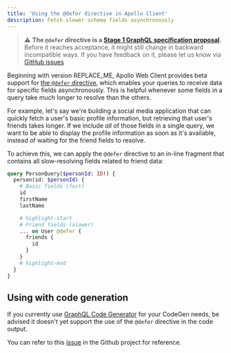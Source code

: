 ```yaml
---
title: 'Using the @defer directive in Apollo Client'
description: Fetch slower schema fields asynchronously
---
```


> ⚠️ **The `@defer` directive is a [Stage 1 GraphQL specification proposal](https://github.com/graphql/graphql-spec/blob/main/CONTRIBUTING.md#stage-1-proposal).** Before it reaches acceptance, it might still change in backward incompatible ways. If you have feedback on it, please let us know via [GitHub issues](https://github.com/apollographql/apollo-client/issues/new?assignees=&labels=&template=bug.md)

Beginning with version REPLACE_ME, Apollo Web Client provides beta support for [the `@defer` directive](https://github.com/graphql/graphql-wg/blob/main/rfcs/DeferStream.md), which enables your queries to receive data for specific fields asynchronously. This is helpful whenever some fields in a query take much longer to resolve than the others.

For example, let's say we're building a social media application that can quickly fetch a user's basic profile information, but retrieving that user's friends takes longer. If we include _all_ of those fields in a single query, we want to be able to display the profile information as soon as it's available, instead of waiting for the friend fields to resolve.

To achieve this, we can apply the `@defer` directive to an in-line fragment that contains all slow-resolving fields related to friend data:

```graphql
query PersonQuery($personId: ID!) {
  person(id: $personId) {
    # Basic fields (fast)
    id
    firstName
    lastName

    # highlight-start
    # Friend fields (slower)
    ... on User @defer {
      friends {
        id
      }
    }
    # highlight-end
  }
}
```

## Using with code generation

If you currently use [GraphQL Code Generator](https://www.the-guild.dev/graphql/codegen) for your CodeGen needs, be advised it doesn't yet support the use of the `@defer` directive in the code output.

You can refer to this [issue](https://github.com/dotansimha/graphql-code-generator/issues/7885) in the Github project for reference.



